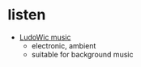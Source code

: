 # listen

- [LudoWic music]( https://www.youtube.com/channel/UCAyzOQXzXWoc-6k00ECcKig)
  - electronic, ambient
  - suitable for background music